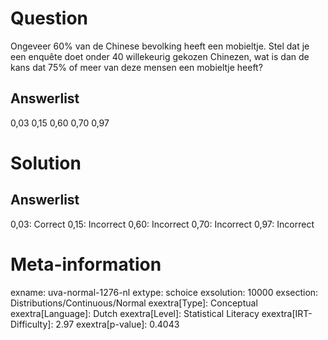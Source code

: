 Question
========

Ongeveer 60% van de Chinese bevolking heeft een mobieltje. Stel dat je
een enquête doet onder 40 willekeurig gekozen Chinezen, wat is dan de
kans dat 75% of meer van deze mensen een mobieltje heeft?

Answerlist
----------

0,03
0,15
0,60
0,70
0,97

Solution
========

Answerlist
----------

0,03: Correct
0,15: Incorrect
0,60: Incorrect
0,70: Incorrect
0,97: Incorrect

Meta-information
================
exname: uva-normal-1276-nl
extype: schoice
exsolution: 10000
exsection: Distributions/Continuous/Normal
exextra[Type]: Conceptual
exextra[Language]: Dutch
exextra[Level]: Statistical Literacy
exextra[IRT-Difficulty]: 2.97
exextra[p-value]: 0.4043
